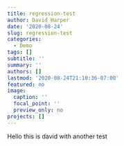```yaml
---
title: regression-test
author: David Harper
date: '2020-08-24'
slug: regression-test
categories:
  - Demo
tags: []
subtitle: ''
summary: ''
authors: []
lastmod: '2020-08-24T21:10:36-07:00'
featured: no
image:
  caption: ''
  focal_point: ''
  preview_only: no
projects: []
---
```


Hello this is david with another test